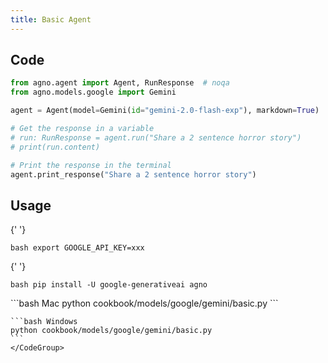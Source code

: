 ```yaml
---
title: Basic Agent
---
```


## Code

```python cookbook/models/google/gemini/basic.py
from agno.agent import Agent, RunResponse  # noqa
from agno.models.google import Gemini

agent = Agent(model=Gemini(id="gemini-2.0-flash-exp"), markdown=True)

# Get the response in a variable
# run: RunResponse = agent.run("Share a 2 sentence horror story")
# print(run.content)

# Print the response in the terminal
agent.print_response("Share a 2 sentence horror story")
```

## Usage

<Steps>
  <Snippet file="create-venv-step.mdx" />

{' '}

<Step title="Set your API key">```bash export GOOGLE_API_KEY=xxx ```</Step>

{' '}

<Step title="Install libraries">```bash pip install -U google-generativeai agno ```</Step>

  <Step title="Run Agent">
    <CodeGroup>
    ```bash Mac
    python cookbook/models/google/gemini/basic.py
    ```

    ```bash Windows
    python cookbook/models/google/gemini/basic.py
    ```
    </CodeGroup>

  </Step>
</Steps>
